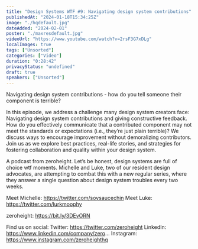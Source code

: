 ```yaml
---
title: "Design Systems WTF #9: Navigating design system contributions"
publishedAt: "2024-01-18T15:34:25Z"
image: "./hqdefault.jpg"
dateAdded: "2024-02-01"
poster: "./maxresdefault.jpg"
videoUrl: "https://www.youtube.com/watch?v=2rsF3G7xDLg"
localImages: true
tags: ["Unsorted"]
categories: ["Video"]
duration: "0:28:42"
privacyStatus: "undefined"
draft: true
speakers: ["Unsorted"]
---
```

Navigating design system contributions - how do you tell someone their component is terrible?

In this episode, we address a challenge many design system creators face: Navigating design system contributions and giving constructive feedback. How do you effectively communicate that a contributed component may not meet the standards or expectations (i.e., they’re just plain terrible)? We discuss ways to encourage improvement without demoralizing contributors. Join us as we explore best practices, real-life stories, and strategies for fostering collaboration and quality within your design system.

A podcast from zeroheight. Let’s be honest, design systems are full of choice wtf moments. Michelle and Luke, two of our resident design advocates, are attempting to combat this with a new regular series, where they answer a single question about design system troubles every two weeks.

Meet Michelle: https://twitter.com/soysaucechin
Meet Luke: https://twitter.com/lurkmoophy

zeroheight: https://bit.ly/3DEvORN

Find us on social:
Twitter: https://twitter.com/zeroheight
LinkedIn: https://www.linkedin.com/company/zero...
Instagram: https://www.instagram.com/zeroheighthq
